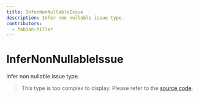 ```yaml
---
title: InferNonNullableIssue
description: Infer non nullable issue type.
contributors:
  - fabian-hiller
---
```


# InferNonNullableIssue

Infer non nullable issue type.

> This type is too complex to display. Please refer to the [source code](https://github.com/fabian-hiller/valibot/blob/main/library/src/schemas/nonNullable/types.ts).
